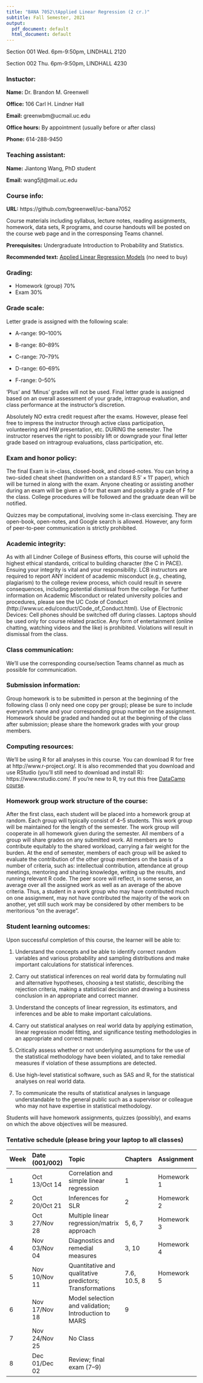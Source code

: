 ```yaml
---
title: "BANA 7052\tApplied Linear Regression (2 cr.)"
subtitle: Fall Semester, 2021
output:
  pdf_document: default
  html_document: default
---
```


Section 001 Wed. 6pm-9:50pm, LINDHALL 2120

Section 002 Thu. 6pm-9:50pm, LINDHALL 4230


### Instuctor:

**Name:** Dr. Brandon M. Greenwell

**Office:** 106 Carl H. Lindner Hall

**Email:** greenwbm@ucmail.uc.edu

**Office hours:** By appointment (usually before or after class)

**Phone:** 614-288-9450


### Teaching assistant:

**Name:** Jiantong Wang, PhD student

**Email:** wang5jt@mail.uc.edu


### Course info:

**URL:**	https://github.com/bgreenwell/uc-bana7052	

Course materials including syllabus, lecture notes, reading assignments, homework, data sets, R programs, and course handouts will be posted on the course web page and in the corresponsing Teams channel.

**Prerequisites:** Undergraduate Introduction to Probability and Statistics.

**Recommended text:** [Applied Linear Regression Models](https://www.amazon.com/Applied-Linear-Regression-Models-Student/dp/0073014664) (no need to buy)


### Grading:	

* Homework (group) 70%
<!-- * Quiz				     20% -->
* Exam				     30%


### Grade scale:

Letter grade is assigned with the following scale:

* A-range: 90--100%

* B-range: 80--89%

* C-range: 70--79%

* D-range: 60--69%

* F-range: 0--50%

'Plus' and 'Minus' grades will not be used. Final letter grade is assigned based on an overall assessment of your grade, intragroup evaluation, and class performance at the instructor’s discretion.

Absolutely NO extra credit request after the exams. However, please feel free to impress the instructor through active class participation, volunteering and HW presentation, etc. DURING the semester. The instructor reserves the right to possibly lift or downgrade your final letter grade based on intragroup evaluations, class participation, etc.


### Exam and honor policy:

The final Exam is in-class, closed-book, and closed-notes. You can bring a two-sided cheat sheet (handwritten on a standard $8.5' \times 11'$ paper), which will be turned in along with the exam. Anyone cheating or assisting another during an exam will be given a 0 for that exam and possibly a grade of F for the class. College procedures will be followed and the graduate dean will be notified.

Quizzes may be computational, involving some in-class exercising. They are open-book, open-notes, and Google search is allowed. However, any form of peer-to-peer communication is strictly prohibited. 
	
	
### Academic integrity: 

As with all Lindner College of Business efforts, this course will uphold the highest ethical standards, critical to building character (the C in PACE). Ensuing your integrity is vital and your responsibility. LCB instructors are required to report ANY incident of academic misconduct (e.g., cheating, plagiarism) to the college review process, which could result in severe consequences, including potential dismissal from the college. For further information on Academic Misconduct or related university policies and procedures, please see the UC Code of Conduct (http://www.uc.edu/conduct/Code_of_Conduct.html).
Use of Electronic Devices: Cell phones should be switched off during classes. Laptops should be used only for course related practice. Any form of entertainment (online chatting, watching videos and the like) is prohibited. Violations will result in dismissal from the class.


### Class communication:

We'll use the corresponding course/section Teams channel as much as possible for communication. 


### Submission information:

Group homework is to be submitted in person at the beginning of the following class (I only need one copy per group); please be sure to include everyone's name and your corresponding group number on the assignment. Homework should be graded and handed out at the beginning of the class after submission; please share the homework grades with your group members. 


### Computing resources:  

We'll be using R for all analyses in this course. You can download R for free at http://www.r-project.org/. It is also recommended that you download and use RStudio (you'll still need to download and install R): https://www.rstudio.com/. If you're new to R, try out this free [DataCamp course](https://www.datacamp.com/courses/free-introduction-to-r?utm_source=adwords_ppc&utm_campaignid=805200711&utm_adgroupid=42045039256&utm_device=c&utm_keyword=%2Bdata%20%2Bcamp%20%2Br&utm_matchtype=b&utm_network=g&utm_adpostion=1t1&utm_creative=191102095622&utm_targetid=kwd-424954486289&utm_loc_interest_ms=&utm_loc_physical_ms=9015705&gclid=CjwKCAjwrNjcBRA3EiwAIIOvq-DJIlhOIc3C6hbXvU5JQ6YV71frIOKyka9E_TA6fZGUO2g1qzMy4BoCEKIQAvD_BwE).


### Homework group work structure of the course:  

After the first class, each student will be placed into a homework group at random. Each group will typically consist of 4--5 students. This work group will be maintained for the length of the semester. The work group will cooperate in all homework given during the semester. All members of a group will share grades on any submitted work. All members are to contribute equitably to the shared workload, carrying a fair weight for the burden. At the end of semester, members of each group will be asked to evaluate the contribution of the other group members on the basis of a number of criteria, such as: intellectual contribution, attendance at group meetings, mentoring and sharing knowledge, writing up the results, and running relevant R code. The peer score will reflect, in some sense, an average over all the assigned work as well as an average of the above criteria. Thus, a student in a work group who may have contributed much on one assignment, may not have contributed the majority of the work on another, yet still such work may be considered by other members to be meritorious "on the average". 


### Student learning outcomes:

Upon successful completion of this course, the learner will be able to:
        
1. Understand the concepts and be able to identify correct random variables and various probability and sampling distributions and make important calculations for statistical inferences. 

2. Carry out statistical inferences on real world data by formulating null and alternative hypotheses, choosing a test statistic, describing the rejection criteria, making a statistical decision and drawing a business conclusion in an appropriate and correct manner.

3. Understand the concepts of linear regression, its estimators, and inferences and be able to make important calculations.

4. Carry out statistical analyses on real world data by applying estimation, linear regression model fitting, and significance testing methodologies in an appropriate and correct manner.
 
5. Critically assess whether or not underlying assumptions for the use of the statistical methodology have been violated, and to take remedial measures if violation of these assumptions are detected.  

6. Use high-level statistical software, such as SAS and R, for the statistical analyses on real world data.
 
7. To communicate the results of statistical analyses in language understandable to the general public such as a supervisor or colleague who may not have expertise in statistical methodology. 

Students will have homework assignments, quizzes (possibly), and exams on which the above objectives will be measured.  


### Tentative schedule (please bring your laptop to all classes)

|  Week | Date (001/002) | Topic | Chapters | Assignment |
|:------|:-----|:------|:---------|:-------------|
| 1 | Oct 13/Oct 14 | Correlation and simple linear regression | 1 | Homework 1 |
| 2 | Oct 20/Oct 21 | Inferences for SLR | 2 | Homework 2 |
| 3 | Oct 27/Nov 28 | Multiple linear regression/matrix approach | 5, 6, 7 | Homework 3 |
| 4 | Nov 03/Nov 04 | Diagnostics and remedial measures | 3, 10 | Homework 4 |
| 5 | Nov 10/Nov 11 | Quantitative and qualitative predictors; Transformations | 7.6, 10.5, 8 | Homework 5 |
| 6 | Nov 17/Nov 18 | Model selection and validation; Introduction to MARS | 9 | |
| 7 | Nov 24/Nov 25 | No Class
| 8 | Dec 01/Dec 02 | Review; final exam (7--9) | | |


